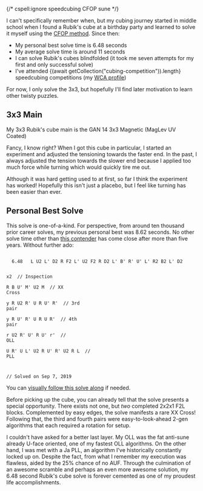 
{/* cspell:ignore speedcubing CFOP sune */}

I can't specifically remember when, but my cubing journey started in middle school when I found a Rubik's cube at a birthday party and learned to solve it myself using the [CFOP method](https://en.wikipedia.org/wiki/CFOP_method). Since then:

- My personal best solve time is 6.48 seconds
- My average solve time is around 11 seconds
- I can solve Rubik's cubes blindfolded (it took me seven attempts for my first and only successful solve)
- I've attended {(await getCollection("cubing-competition")).length} speedcubing competitions (my [WCA profile](https://www.worldcubeassociation.org/persons/2018CHAU01))

For now, I only solve the 3x3, but hopefully I'll find later motivation to learn other twisty puzzles.

## 3x3 Main

My 3x3 Rubik's cube main is the GAN 14 3x3 Magnetic (MagLev UV Coated)

<ContentImage
    src={cubingPhotography}
    alt="Cubing photograph picture"
    width="500"
    quality="max"
    desc="This composition took two hours to get right. The colors admittedly look a bit muted; I took this picture with my phone."
/>

Fancy, I know right? When I got this cube in particular, I started an experiment and adjusted the tensioning towards the faster end. In the past, I always adjusted the tension towards the slower end because I applied too much force while turning which would quickly tire me out.

Although it was hard getting used to at first, so far I think the experiment has worked! Hopefully this isn't just a placebo, but I feel like turning has been easier than ever.

## Personal Best Solve

This solve is one-of-a-kind. For perspective, from around ten thousand prior career solves, my previous personal best was 8.62 seconds. No other solve time other than <a href="https://alg.cubing.net/?type=reconstruction&setup=B-_R_D2_L-_F2_L-_U2_F2_L-_F2_R-_F2_B-_L-_R2_D-_R-_F_L-&alg=x2_y_%2F%2F_Inspection%0AD-_R-_D2_F_B-_R_D2_%2F%2F_Cross%0AL-_U_L_y-_R-_U2_R_%2F%2F_1st_Pair%0AL_F-_L-_F_L_U_L-_%2F%2F_2nd_Pair%0Ay-_U_R-_U-_R_%2F%2F_3rd_Pair%0AU_R_U_R-_%2F%2F_4th_Pair%0Af_R_U_R-_U-_f-_U-_R_U_R-_U-_R-_F_R_F-_%2F%2F_OLL%0A%0A%2F%2F_Solved_on_Dec_5,_2022&title=Arhan%20Chaudhary,%206.82%20seconds&view=playback">this contender</a> has come close after more than five years. Without further ado:

<code>
  6.48 &nbsp;&nbsp;L U2 L' D2 R F2 L' U2 F2 R D2 L' B' R' U' L' R2 B2 L' D2

  x2 &nbsp;<span class="reconstruction-comment">// Inspection</span> \
  R B U' M' U2 M &nbsp;<span class="reconstruction-comment">// XX Cross</span> \
  y R U2 R' U R U' R' &nbsp;<span class="reconstruction-comment">// 3rd pair</span> \
  y R U' R' U R U R' &nbsp;<span class="reconstruction-comment">// 4th pair</span> \
  r U2 R' U' R U' r' &nbsp;<span class="reconstruction-comment">// OLL</span> \
  U R' U L' U2 R U' R' U2 R L &nbsp;<span class="reconstruction-comment">// PLL</span>

  <span class="reconstruction-comment">// Solved on Sep 7, 2019</span>
</code>

You can <a href="https://alg.cubing.net/?setup=L_U2_L-_D2_R_F2_L-_U2_F2_R_D2_L-_B-_R-_U-_L-_R2_B2_L-_D2&alg=x2_%2F%2F_Inspection%0AR_B_U-_M-_U2_M_%2F%2F_XX_Cross%0Ay_R_U2_R-_U_R_U-_R-_%2F%2F_3rd_pair%0Ay_R_U-_R-_U_R_U_R-_%2F%2F_4th_pair%0Ar_U2_R-_U-_R_U-_r-_%2F%2F_OLL%0AU_R-_U_L-_U2_R_U-_R-_U2_R_L_%2F%2F_PLL%0A%0A%2F%2F_Solved_on_Sep_7,_2019&type=reconstruction&title=Arhan%20Chaudhary,%206.48%20seconds&view=playback">visually follow this solve along</a> if needed.

Before picking up the cube, you can already tell that the solve presents a special opportunity. There exists not one, but <i>two</i> completed 2x2x1 F2L blocks. Complemented by easy edges, the solve manifests a rare XX Cross! Following that, the third and fourth pairs were easy-to-look-ahead 2-gen algorithms that each required a rotation for setup.

I couldn't have asked for a better last layer. My OLL was the fat anti-sune already U-face oriented, one of my fastest OLL algorithms. On the other hand, I was met with a Ja PLL, an algorithm I've historically constantly locked up on. Despite the fact, from what I remember my execution was flawless, aided by the 25% chance of no AUF. Through the culmination of an awesome scramble and perhaps an even more awesome solution, my 6.48 second Rubik's cube solve is forever cemented as one of my proudest life accomplishments.
